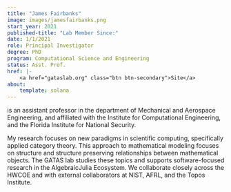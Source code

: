 ```yaml
---
title: "James Fairbanks"
image: images/jamesfairbanks.png
start_year: 2021
published-title: "Lab Member Since:"
date: 1/1/2021
role: Principal Investigator
degree: PhD
program: Computational Science and Engineering
status: Asst. Prof.
href: |- 
    <a href="gataslab.org" class="btn btn-secondary">Site</a>
about:
    template: solana
---
```


is an assistant professor in the department of Mechanical and Aerospace Engineering, and affiliated with the Institute for Computational Engineering, and the Florida Institute for National Security. 

My research focuses on new paradigms in scientific computing, specifically applied category theory. 
This approach to mathematical modeling focuses on structure and structure preserving relationships between mathematical objects. 
The GATAS lab studies these topics and supports software-focused research in the AlgebraicJulia Ecosystem. 
We collaborate closely across the HWCOE and with external collaborators at NIST, AFRL, and the Topos Institute.
